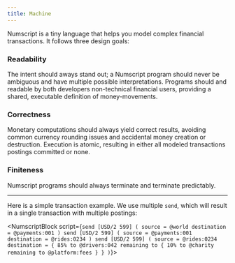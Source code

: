 ```yaml
---
title: Machine
---
```


Numscript is a tiny language that helps you model complex financial transactions. It follows three design goals:

### Readability
The intent should aways stand out; a Numscript program should never be ambiguous and have multiple possible interpretations. Programs should and readable by both developers non-technical financial users, providing a shared, executable definition of money-movements.

### Correctness
Monetary computations should always yield correct results, avoiding common currency rounding issues and accidental money creation or destruction.
Execution is atomic, resulting in either all modeled transactions postings committed or none.

### Finiteness
Numscript programs should always terminate and terminate predictably.

-----

Here is a simple transaction example. We use multiple `send`, which will result in a single transaction with multiple postings:

<NumscriptBlock script={`send [USD/2 599] (
  source = @world
  destination = @payments:001
)
send [USD/2 599] (
  source = @payments:001
  destination = @rides:0234
)
send [USD/2 599] (
  source = @rides:0234
  destination = {
    85% to @drivers:042
    remaining to {
      10% to @charity
      remaining to @platform:fees
    }
  }
)`}></NumscriptBlock>
